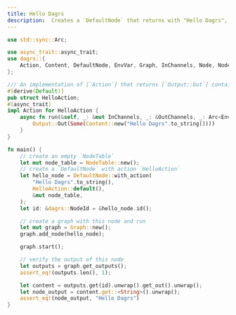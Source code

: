 ```yaml
---
title: Hello Dagrs
description:  Creates a `DefaultNode` that returns with "Hello Dagrs", then add this node to a new `Graph` and run.
---
```


```rust showLineNumbers
use std::sync::Arc;

use async_trait::async_trait;
use dagrs::{
    Action, Content, DefaultNode, EnvVar, Graph, InChannels, Node, NodeTable, OutChannels, Output,
};

/// An implementation of [`Action`] that returns [`Output::Out`] containing a String "Hello world".
#[derive(Default)]
pub struct HelloAction;
#[async_trait]
impl Action for HelloAction {
    async fn run(&self, _: &mut InChannels, _: &OutChannels, _: Arc<EnvVar>) -> Output {
        Output::Out(Some(Content::new("Hello Dagrs".to_string())))
    }
}

fn main() {
    // create an empty `NodeTable`
    let mut node_table = NodeTable::new();
    // create a `DefaultNode` with action `HelloAction`
    let hello_node = DefaultNode::with_action(
        "Hello Dagrs".to_string(),
        HelloAction::default(),
        &mut node_table,
    );
    let id: &dagrs::NodeId = &hello_node.id();

    // create a graph with this node and run
    let mut graph = Graph::new();
    graph.add_node(hello_node);

    graph.start();

    // verify the output of this node
    let outputs = graph.get_outputs();
    assert_eq!(outputs.len(), 1);

    let content = outputs.get(id).unwrap().get_out().unwrap();
    let node_output = content.get::<String>().unwrap();
    assert_eq!(node_output, "Hello Dagrs")
}
```

